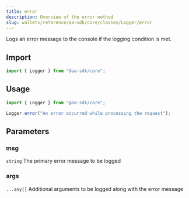 ```yaml
---
title: error
description: Overview of the error method
slug: wallets/reference/aa-sdk/core/classes/Logger/error
---
```


Logs an error message to the console if the logging condition is met.

## Import

```ts
import { Logger } from "@aa-sdk/core";
```

## Usage

```ts
import { Logger } from "@aa-sdk/core";

Logger.error("An error occurred while processing the request");
```

## Parameters

### msg

`string`
The primary error message to be logged

### args

`...any[]`
Additional arguments to be logged along with the error message
